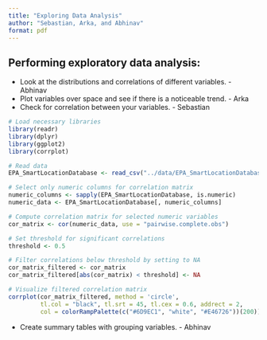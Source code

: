 ```yaml
---
title: "Exploring Data Analysis"
author: "Sebastian, Arka, and Abhinav"
format: pdf
---
```


## Performing exploratory data analysis:

-   Look at the distributions and correlations of different variables. - Abhinav
-   Plot variables over space and see if there is a noticeable trend. - Arka
-   Check for correlation between your variables. - Sebastian

```r
# Load necessary libraries
library(readr)
library(dplyr)
library(ggplot2)
library(corrplot)

# Read data
EPA_SmartLocationDatabase <- read_csv("../data/EPA_SmartLocationDatabase_V3_Jan_2021_Final.csv")

# Select only numeric columns for correlation matrix
numeric_columns <- sapply(EPA_SmartLocationDatabase, is.numeric)
numeric_data <- EPA_SmartLocationDatabase[, numeric_columns]

# Compute correlation matrix for selected numeric variables
cor_matrix <- cor(numeric_data, use = "pairwise.complete.obs")

# Set threshold for significant correlations
threshold <- 0.5

# Filter correlations below threshold by setting to NA
cor_matrix_filtered <- cor_matrix
cor_matrix_filtered[abs(cor_matrix) < threshold] <- NA

# Visualize filtered correlation matrix
corrplot(cor_matrix_filtered, method = 'circle',
         tl.col = "black", tl.srt = 45, tl.cex = 0.6, addrect = 2,
         col = colorRampPalette(c("#6D9EC1", "white", "#E46726"))(200))
```

-   Create summary tables with grouping variables. - Abhinav

